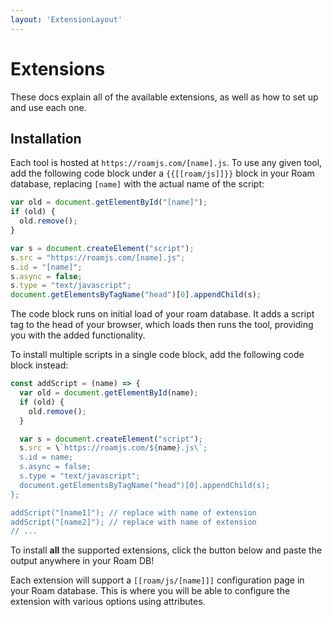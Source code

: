 ```yaml
---
layout: 'ExtensionLayout'
---
```



# Extensions

These docs explain all of the available extensions, as well as how to set up and use each one.

## Installation

Each tool is hosted at `https://roamjs.com/[name].js`. To use any given tool, add the following code block under a `{{[[roam/js]]}}` block in your Roam database, replacing `[name]` with the actual name of the script:

```js
var old = document.getElementById("[name]");
if (old) {
  old.remove();
}

var s = document.createElement("script");
s.src = "https://roamjs.com/[name].js";
s.id = "[name]";
s.async = false;
s.type = "text/javascript";
document.getElementsByTagName("head")[0].appendChild(s);
```

The code block runs on initial load of your roam database. It adds a script tag to the head of your browser, which loads then runs the tool, providing you with the added functionality.

To install multiple scripts in a single code block, add the following code block instead:

```javascript
const addScript = (name) => {
  var old = document.getElementById(name);
  if (old) {
    old.remove();
  }

  var s = document.createElement("script");
  s.src = \`https://roamjs.com/${name}.js\`;
  s.id = name;
  s.async = false;
  s.type = "text/javascript";
  document.getElementsByTagName("head")[0].appendChild(s);
};

addScript("[name1]"); // replace with name of extension
addScript("[name2]"); // replace with name of extension
// ...
```

To install **all** the supported extensions, click the button below and paste the output anywhere in your Roam DB!

<CopyCode />

Each extension will support a `[[roam/js/[name]]]` configuration page in your Roam database. This is where you will be able to configure the extension with various options using attributes.
